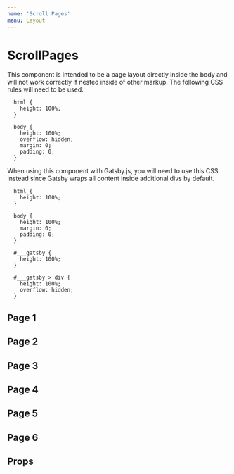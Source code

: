 ```yaml
---
name: 'Scroll Pages'
menu: Layout
---
```




# ScrollPages
This component is intended to be a page layout directly inside the body and will not work correctly if nested inside of 
other markup.  The following CSS rules will need to be used.
```
  html {
    height: 100%;
  }

  body {
    height: 100%;
    overflow: hidden;
    margin: 0;
    padding: 0;
  }
```
When using this component with Gatsby.js, you will need to use this CSS instead since Gatsby wraps all content inside 
additional divs by default.
```
  html {
    height: 100%;
  }

  body {
    height: 100%;
    margin: 0;
    padding: 0;
  }
  
  #___gatsby {
    height: 100%;
  }
  
  #___gatsby > div {
    height: 100%;
    overflow: hidden;
  }
```

<FullscreenDemo variant="dark" title="Scroll Pages" of={ScrollPages}>
  <ScrollPages>
    <ScrollPage>
      <Section variant="warning">
        <h1>Page 1</h1>
      </Section>
    </ScrollPage>
    <ScrollPage>
      <Section variant="dark">
        <h1>Page 2</h1>
      </Section>
    </ScrollPage>
    <ScrollPage>
      <Section variant="success">
        <h1>Page 3</h1>
      </Section>
    </ScrollPage>
    <ScrollPage>
      <Section variant="danger">
        <h1>Page 4</h1>
      </Section>
    </ScrollPage>
    <ScrollPage>
      <Section variant="info">
        <h1>Page 5</h1>
      </Section>
    </ScrollPage>
    <ScrollPage>
      <Section variant="primary">
        <h1>Page 6</h1>
      </Section>
    </ScrollPage>
  </ScrollPages>
</FullscreenDemo>

## Props

<Props of={ScrollPages} />
